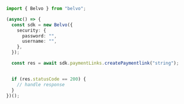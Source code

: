```typescript CreatePaymentlink.ts
import { Belvo } from "belvo";

(async() => {
  const sdk = new Belvo({
    security: {
      password: "",
      username: "",
    },
  });

  const res = await sdk.paymentLinks.createPaymentlink("string");


  if (res.statusCode == 200) {
    // handle response
  }
})();
```
